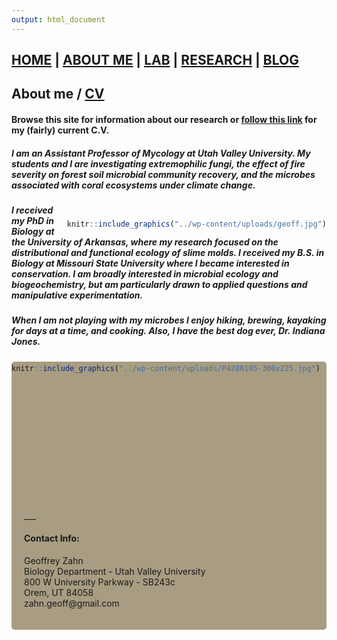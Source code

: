 ```yaml
---
output: html_document
---
```

## [HOME](http://gzahn.github.io/) | [ABOUT ME](http://gzahn.github.io/about-me/) | [LAB](http://gzahn.github.io/lab/) | [RESEARCH](http://gzahn.github.io/pubs-and-pres/) | [BLOG](http://gzahn.github.io/blog-archive/)

<style>
div.gray { background-color:#aabdaf; border-radius: 5px; padding: 20px;}
</style>
<div class = "gray">
# About me / [CV](https://github.com/gzahn/Profile/blob/master/CV_TT.pdf)
#### Browse this site for information about our research or [follow this link](https://github.com/gzahn/Profile/blob/master/CV_TT.pdf) for my (fairly) current C.V.

##### I am an Assistant Professor of Mycology at Utah Valley University. My students and I are investigating extremophilic fungi, the effect of fire severity on forest soil microbial community recovery, and the microbes associated with coral ecosystems under climate change. 


<div style= "float:right;position: relative;top:10px">
```r
knitr::include_graphics("../wp-content/uploads/geoff.jpg")
```
</div>

##### I received my PhD in Biology at the University of Arkansas, where my research focused on the distributional and functional ecology of slime molds.  I received my B.S. in Biology at Missouri State University where I became interested in conservation.  I am broadly interested in microbial ecology and biogeochemistry, but am particularly drawn to applied questions and manipulative experimentation.

##### When I am not playing with my microbes I enjoy hiking, brewing, kayaking for days at  a time, and cooking. Also, I have the best dog ever, Dr. Indiana Jones.
</div>

<div style= "float:left;position: relative;top:-10px">
```r
knitr::include_graphics("../wp-content/uploads/P4280105-300x225.jpg")
```
</div>

<style>
div.blue { background-color:#a89d82; border-radius: 5px; padding: 20px;}
</style>
<div class = "blue">

<br><br><br><br><br><br><br><br><br>
<br><br><br>
___

#### Contact Info:

Geoffrey Zahn<br>
Biology Department - Utah Valley University<br>
800 W University Parkway - SB243c<br>
Orem, UT 84058<br>
zahn.geoff@gmail.com


</div>



